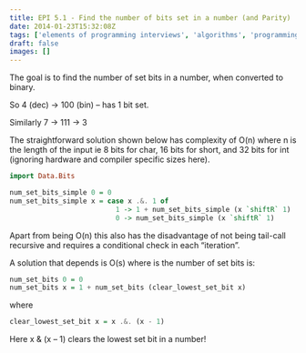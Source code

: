 ```yaml
---
title: EPI 5.1 - Find the number of bits set in a number (and Parity)
date: 2014-01-23T15:32:08Z
tags: ['elements of programming interviews', 'algorithms', 'programming', 'haskell']
draft: false
images: []
---
```


The goal is to find the number of set bits in a number, when converted to binary.

So 4 (dec) -> 100 (bin)  –  has 1 bit set.

Similarly 7 -> 111 -> 3

The straightforward solution shown below has complexity of O(n) where n is the length of the input ie 8 bits for char, 16 bits for short, and 32 bits for int (ignoring hardware and compiler specific sizes here).

```haskell showLineNumbers
import Data.Bits

num_set_bits_simple 0 = 0
num_set_bits_simple x = case x .&. 1 of
                          1 -> 1 + num_set_bits_simple (x `shiftR` 1)
                          0 -> num_set_bits_simple (x `shiftR` 1)
```

Apart from being O(n) this also has the disadvantage of not being tail-call recursive and requires a conditional check in each “iteration”.

A solution that depends is O(s) where is the number of set bits is:


```haskell showLineNumbers
num_set_bits 0 = 0
num_set_bits x = 1 + num_set_bits (clear_lowest_set_bit x)
```

where

```haskell showLineNumbers
clear_lowest_set_bit x = x .&. (x - 1)
```

Here x & (x – 1) clears the lowest set bit in a number!

